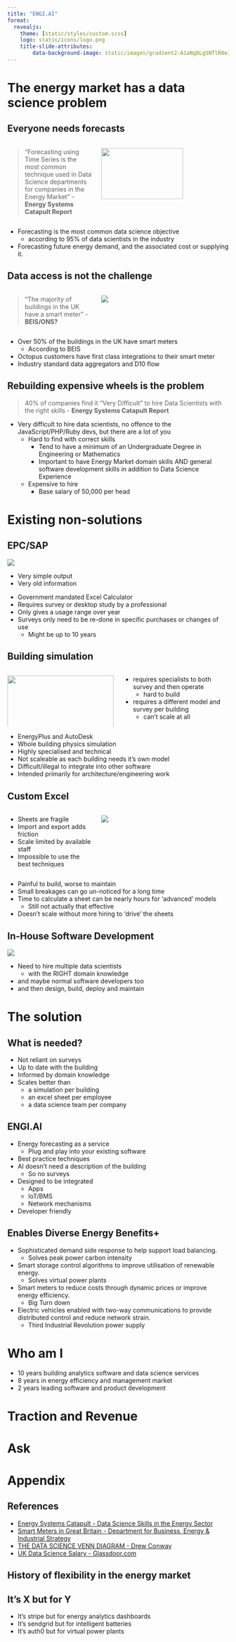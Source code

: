 ```yaml
---
title: "ENGI.AI"
format:
  revealjs: 
    theme: [static/styles/custom.scss]
    logo: static/icons/logo.png
    title-slide-attributes:
        data-background-image: static/images/gradient2-A1aNg8Lg5NTlR0e3.svg
---
```


# The energy market has a data science problem

## Everyone needs forecasts

::: columns
::: {.column width="40%"}
::: r-fit-text
> "Forecasting using Time Series is the most common technique used in Data Science departments for companies in the Energy Market" - **Energy Systems Catapult Report**
:::
:::

::: {.column width="60%"}
![](static/icons/3308891-200.png){fig-align="center" width="80%"}
:::
:::

::: notes
-   Forecasting is the most common data science objective
    -   according to 95% of data scientists in the industry
-   Forecasting future energy demand, and the associated cost or supplying it.
:::

## Data access is not the challenge

::: columns
::: {.column width="40%"}
> "The majority of buildings in the UK have a smart meter" - **BEIS/ONS?**
:::

::: {.column width="60%"}
![](static/icons/data.png){.r-stretch}
:::
:::

::: notes
-   Over 50% of the buildings in the UK have smart meters
    -   According to BEIS
-   Octopus customers have first class integrations to their smart meter
-   Industry standard data aggregators and D10 flow
:::

## Rebuilding expensive wheels is the problem

> 40% of companies find it "Very Difficult" to hire Data Scientists with the right skills - **Energy Systems Catapult Report**

::: notes
-   Very difficult to hire data scientists, no offence to the JavaScript/PHP/Ruby devs, but there are a lot of you
    -   Hard to find with correct skills
        -   Tend to have a minimum of an Undergraduate Degree in Engineering or Mathematics
        -   Important to have Energy Market domain skills AND general software development skills in addition to Data Science Experience
    -   Expensive to hire
        -   Base salary of 50,000 per head
:::

# Existing non-solutions

## EPC/SAP

![](static/images/example-epc.png)

-   Very simple output
-   Very old information

::: notes
-   Government mandated Excel Calculator
-   Requires survey or desktop study by a professional
-   Only gives a usage range over year
-   Surveys only need to be re-done in specific purchases or changes of use
    -   Might be up to 10 years
:::

## Building simulation

::: columns
::: {.column width="50%"}
![](static/icons/autodesk.svg){width="100%"} ![](static/icons/Energyplus.gif){width="70%"}
:::

::: {.column width="50%"}
-   requires specialists to both survey and then operate
    -   hard to build
-   requires a different model and survey per building
    -   can't scale at all
:::
:::

::: notes
-   EnergyPlus and AutoDesk
-   Whole building physics simulation
-   Highly specialised and technical
-   Not scaleable as each building needs it's own model
-   Difficult/illegal to integrate into other software
-   Intended primarily for architecture/engineering work
:::

## Custom Excel

::: columns
::: {.column width="40%"}
-   Sheets are fragile
-   Import and export adds friction
-   Scale limited by available staff
-   Impossible to use the best techniques
:::

::: {.column width="60%"}
![](/static/icons/Microsoft_Excel_2013-2019_logo.png)
:::
:::

::: notes
-   Painful to build, worse to maintain
-   Small breakages can go un-noticed for a long time
-   Time to calculate a sheet can be nearly hours for 'advanced' models
    -   Still not actually that effective
-   Doesn't scale without more hiring to 'drive' the sheets
:::

## In-House Software Development

![](/static/icons/Data_Science_VD.png){fig-align="center"}

```{=tex}
\begin{gather*}
cost = (salary * members) + OPEX + lost\: earning\\
cost = (50000 * [5-9]) + ?
\end{gather*}
```

::: notes
-   Need to hire multiple data scientists
    -   with the RIGHT domain knowledge
-   and maybe normal software developers too
-   and then design, build, deploy and maintain
:::

# The solution

## What is needed?

::: notes
-   Not reliant on surveys
-   Up to date with the building
-   Informed by domain knowledge
-   Scales better than 
    -   a simulation per building
    -   an excel sheet per employee
    -   a data science team per company
:::

## ENGI.AI

::: notes
-   Energy forecasting as a service
    -   Plug and play into your existing software
-   Best practice techniques
-   AI doesn't need a description of the building
    -   So no surveys
-   Designed to be integrated
    -   Apps 
    -   IoT/BMS
    -   Network mechanisms
-   Developer friendly
:::

## Enables Diverse Energy Benefits+

::: notes
-   Sophisticated demand side response to help support load balancing.
    -   Solves peak power carbon intensity
-   Smart storage control algorithms to improve utilisation of renewable energy.
    -   Solves virtual power plants
-   Smart meters to reduce costs through dynamic prices or improve energy efficiency.
    -   Big Turn down
-   Electric vehicles enabled with two-way communications to provide distributed control and reduce network strain.
    -   Third Industrial Revolution power supply
:::

# Who am I

::: notes
-   10 years building analytics software and data science services
-   8 years in energy efficiency and management market
-   2 years leading software and product development
:::

# Traction and Revenue

# Ask

# Appendix

## References

-   [Energy Systems Catapult - Data Science Skills in the Energy Sector](https://es.catapult.org.uk/report/data-science-skills-in-the-energy-sector-survey-results/)
-   [Smart Meters in Great Britain - Department for Business, Energy & Industrial Strategy](https://www.gov.uk/government/collections/smart-meters-statistics#2022-quarterly-updates)
-   [THE DATA SCIENCE VENN DIAGRAM - Drew Conway](http://drewconway.com/zia/2013/3/26/the-data-science-venn-diagram)
-   [UK Data Science Salary - Glassdoor.com](https://www.glassdoor.co.uk/Salaries/uk-data-scientist-salary-SRCH_IL.0,2_IN2_KO3,17.htm?clickSource=searchBtn)

## History of flexibility in the energy market

## It's X but for Y

-   It's stripe but for energy analytics dashboards
-   It's sendgrid but for intelligent batteries
-   It's auth0 but for virtual power plants